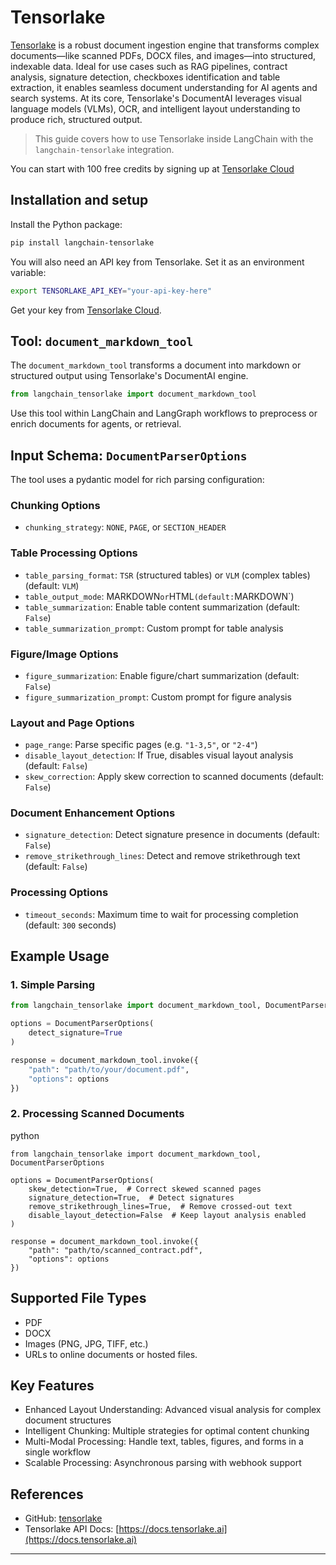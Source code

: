 # Tensorlake

[Tensorlake](https://www.tensorlake.ai/) is a robust document ingestion engine that transforms complex documents—like scanned PDFs, DOCX files, and images—into structured, indexable data. Ideal for use cases such as RAG pipelines, contract analysis, signature detection, checkboxes identification and table extraction, it enables seamless document understanding for AI agents and search systems.
At its core, Tensorlake's DocumentAI leverages visual language models (VLMs), OCR, and intelligent layout understanding to produce rich, structured output.

> This guide covers how to use Tensorlake inside LangChain with the `langchain-tensorlake` integration.

You can start with 100 free credits by signing up at [Tensorlake Cloud](cloud.tensorlake.ai)

## Installation and setup

Install the Python package:

```bash
pip install langchain-tensorlake
```

You will also need an API key from Tensorlake. Set it as an environment variable:

```bash
export TENSORLAKE_API_KEY="your-api-key-here"
```
Get your key from [Tensorlake Cloud](cloud.tensorlake.ai).


## Tool: `document_markdown_tool`

The `document_markdown_tool` transforms a document into markdown or structured output using Tensorlake's DocumentAI engine.

```python
from langchain_tensorlake import document_markdown_tool
```

Use this tool within LangChain and LangGraph workflows to preprocess or enrich documents for agents, or retrieval.

## Input Schema: `DocumentParserOptions`

The tool uses a pydantic model for rich parsing configuration:

### Chunking Options
- `chunking_strategy`: `NONE`, `PAGE`, or `SECTION_HEADER`

### Table Processing Options
- `table_parsing_format`: `TSR` (structured tables) or `VLM` (complex tables) (default: `VLM`)
- `table_output_mode`: MARKDOWN` or `HTML` (default: `MARKDOWN`)
- `table_summarization`: Enable table content summarization (default: `False`)
- `table_summarization_prompt`: Custom prompt for table analysis

### Figure/Image Options
- `figure_summarization`: Enable figure/chart summarization (default: `False`)
- `figure_summarization_prompt`: Custom prompt for figure analysis

### Layout and Page Options
- `page_range`: Parse specific pages (e.g. ``"1-3,5"``, or ``"2-4"``)
- `disable_layout_detection`: If True, disables visual layout analysis (default: `False`)
- `skew_correction`: Apply skew correction to scanned documents (default: `False`)

### Document Enhancement Options
- `signature_detection`: Detect signature presence in documents (default: `False`)
- `remove_strikethrough_lines`: Detect and remove strikethrough text (default: `False`)

### Processing Options
- `timeout_seconds`: Maximum time to wait for processing completion (default: `300` seconds)

## Example Usage

### 1. Simple Parsing

```python
from langchain_tensorlake import document_markdown_tool, DocumentParserOptions

options = DocumentParserOptions(
    detect_signature=True
)

response = document_markdown_tool.invoke({
    "path": "path/to/your/document.pdf",
    "options": options
})
```

### 2. Processing Scanned Documents

python
```
from langchain_tensorlake import document_markdown_tool, DocumentParserOptions

options = DocumentParserOptions(
    skew_detection=True,  # Correct skewed scanned pages
    signature_detection=True,  # Detect signatures
    remove_strikethrough_lines=True,  # Remove crossed-out text
    disable_layout_detection=False  # Keep layout analysis enabled
)

response = document_markdown_tool.invoke({
    "path": "path/to/scanned_contract.pdf",
    "options": options
})
```

## Supported File Types
- PDF
- DOCX
- Images (PNG, JPG, TIFF, etc.)
- URLs to online documents or hosted files.

## Key Features

- Enhanced Layout Understanding: Advanced visual analysis for complex document structures
- Intelligent Chunking: Multiple strategies for optimal content chunking
- Multi-Modal Processing: Handle text, tables, figures, and forms in a single workflow
- Scalable Processing: Asynchronous parsing with webhook support


## References
- GitHub: [tensorlake](https://github.com/tensorlakeai/tensorlake)
- Tensorlake API Docs: [https://docs.tensorlake.ai](https://docs.tensorlake.ai)

---



